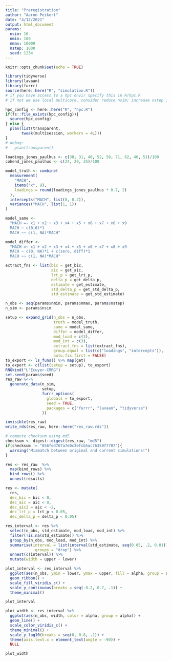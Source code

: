 ```yaml
---
title: "Preregistration"
author: "Aaron Peikert"
date: "4/12/2021"
output: html_document
params:
  nsim: 16
  nmin: 100
  nmax: 10000
  nstep: 1000
  seed: 1234
---
```


```r
knitr::opts_chunk$set(echo = TRUE)

library(tidyverse)
library(lavaan)
library(furrr)
source(here::here("R", "simulation.R"))
# if you have access to a hpc envir specify this in R/hpc.R
# if not we use local multicore, consider reduce nsim; increase nstep in ↑YAML↑

hpc_config <- here::here("R", "hpc.R")
if(fs::file_exists(hpc_config)){
  source(hpc_config)
} else {
  plan(list(transparent,
       tweak(multisession, workers = 4L)))
}
# debug:
#   plan(transparent)
```

```r
loadings_jones_paulhus <- c(38, 31, 40, 52, 59, 71, 62, 46, 51)/100
cohend_jones_paulhus <- c(24, 29, 35)/100
```

```r
model_truth <- combine(
  measurement(
    "MACH",
    items("x", 9),
    loadings = round(loadings_jones_paulhus * 0.7, 2)
  ),
  intercepts("MACH", list(0, 0.2)),
  variances("MACH", list(1, 1))
)

model_same <- 
  "MACH =~ x1 + x2 + x3 + x4 + x5 + x6 + x7 + x8 + x9
  MACH ~ c(0,0)*1
  MACH ~~ c(1, NA)*MACH"

model_differ <- 
  "MACH =~ x1 + x2 + x3 + x4 + x5 + x6 + x7 + x8 + x9
  MACH ~ c(0, NA)*1 + c(zero, diff)*1
  MACH ~~ c(1, NA)*MACH"
```

```r
extract_fns <- list(bic = get_bic, 
                    aic = get_aic,
                    lrt_p = get_lrt_p,
                    delta_p = get_delta_p,
                    estimate = get_estimate,
                    std_delta_p = get_std_delta_p,
                    std_estimate = get_std_estimate)

n_obs <- seq(params$nmin, params$nmax, params$nstep)
n_sim <- params$nsim

setup <- expand_grid(n_obs = n_obs,
                     truth = model_truth,
                     same = model_same,
                     differ = model_differ,
                     mod_load = c(3),
                     mod_int = c(3),
                     extract_fns = list(extract_fns),
                     group.equal = list(c("loadings", "intercepts")),
                     auto.fix.first = FALSE)
to_export <- ls_funs() %>% map(get)
to_export <- c(list(setup = setup), to_export)
RNGkind("L'Ecuyer-CMRG")
set.seed(params$seed)
res_raw %<-% 
  generate_data(n_sim,
                setup,
                furrr_options(
                  globals = to_export,
                  seed = TRUE,
                  packages = c("furrr", "lavaan", "tidyverse")
                ))
```

```r
invisible(res_raw)
write_rds(res_raw, here::here("res_raw.rds"))
```

```r
# compute checksum using md5
checksum <- digest::digest(res_raw, "md5")
if(checksum != "856fed767a7e0c3efcb5ac76359f7707"){
  warning("Mismatch between original and current simulations!")
}
```

```r
res <- res_raw  %>%
  map(bind_rows) %>% 
  bind_rows() %>% 
  unnest(results)

res <- mutate(
  res,
  dec_bic = bic < 0,
  dec_aic = aic < 0,
  dec_aic2 = aic < -2,
  dec_lrt_p = lrt_p < 0.05,
  dec_delta_p = delta_p < 0.05)

res_interval <- res %>%
  select(n_obs, std_estimate, mod_load, mod_int) %>% 
  filter(!is.na(std_estimate)) %>% 
  group_by(n_obs, mod_load, mod_int) %>% 
  summarise(interval = list(interval(std_estimate, seq(0.05, .2, 0.01))), 
            .groups = "drop") %>% 
  unnest(c(interval)) %>% 
  mutate(width = upper - lower)
```

```r
plot_interval <- res_interval %>% 
  ggplot(aes(n_obs, ymin = lower, ymax = upper, fill = alpha, group = alpha)) + 
  geom_ribbon() +
  scale_fill_viridis_c() +
  scale_y_continuous(breaks = seq(-0.2, 0.7, .1)) +
  theme_minimal()

plot_interval
```

```r
plot_width <- res_interval %>% 
  ggplot(aes(n_obs, width, color = alpha, group = alpha)) +
  geom_line() +
  scale_color_viridis_c() +
  theme_minimal() +
  scale_y_log10(breaks = seq(0, 0.8, .1)) +
  theme(axis.text.x = element_text(angle = -90)) +
  NULL

plot_width
```
